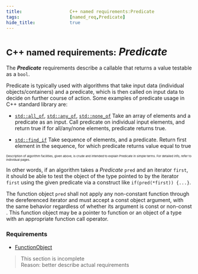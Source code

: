 ```yaml
---
title:                  C++ named requirements:Predicate 
tags:                   [named_req,Predicate]
hide_title:             true
---
```



# <small>C++ named requirements:</small> *Predicate*

The ***Predicate*** requirements describe a callable that returns a value testable as a `bool`.

Predicate is typically used with algorithms that take input data (individual objects/containers) and a predicate, 
which is then called on input data to decide on further course of action. Some examples of predicate usage in C++ standard library are:

* [`std::all_of`](/docs/std/algorithm/all_any_none_of), [`std::any_of`](/docs/std/algorithm/all_any_none_of), [`std::none_of`](/docs/std/algorithm/all_any_none_of) 
Take an array of elements and a predicate as an input. Call predicate on individual input elements, and return true if for all/any/none elements, predicate returns true.

* [`std::find_if`](/docs/std/algorithm/find) Take sequence of elements, and a predicate. 
Return first element in the sequence, for which predicate returns value equal to <a>true</a>

<small><small><small> Description of algorithm facilities, given above, is crude and intended to explain Predicate in simple terms. For detailed info, refer to individual pages. </small></small></small>

In other words, if an algorithm takes a *Predicate* `pred` and an iterator `first`, 
it should be able to test the object of the type pointed to by the iterator `first` using the given predicate via a construct like `if(pred(*first)) {...}`.

The function object `pred` shall not apply any non-constant function through the dereferenced iterator <Since v='cpp20'> and must accept a const object argument, 
with the same behavior regardless of whether its argument is const or non-const </Since>. 
This function object may be a pointer to function or an object of a type with an appropriate function call operator.

### Requirements

* [FunctionObject](/docs/named_req/FunctionObject)

>	This section is incomplete <br/>
>   Reason: better describe actual requirements